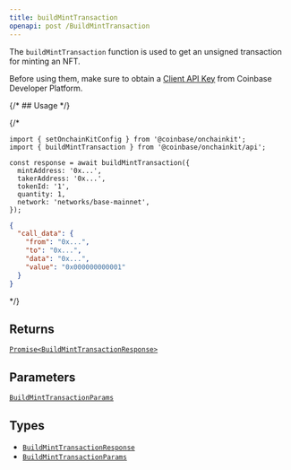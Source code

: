 ```yaml
---
title: buildMintTransaction
openapi: post /BuildMintTransaction
---
```



The `buildMintTransaction` function is used to get an unsigned transaction for minting an NFT.

Before using them, make sure to obtain a [Client API Key](https://portal.cdp.coinbase.com/projects/api-keys/client-key) from Coinbase Developer Platform.

{/* ## Usage */}

{/* <CodeGroup>
```tsx code
import { setOnchainKitConfig } from '@coinbase/onchainkit';
import { buildMintTransaction } from '@coinbase/onchainkit/api';

const response = await buildMintTransaction({
  mintAddress: '0x...',
  takerAddress: '0x...',
  tokenId: '1',
  quantity: 1,
  network: 'networks/base-mainnet',
});
```

```json return value
{
  "call_data": {
    "from": "0x...",
    "to": "0x...",
    "data": "0x...",
    "value": "0x000000000001"
  }
}
```
</CodeGroup> */}

## Returns

[`Promise<BuildMintTransactionResponse>`](/onchainkit/api/types#buildminttransactionresponse)

## Parameters

[`BuildMintTransactionParams`](/onchainkit/api/types#buildminttransactionparams)

## Types

- [`BuildMintTransactionResponse`](/onchainkit/api/types#buildminttransactionresponse)
- [`BuildMintTransactionParams`](/onchainkit/api/types#buildminttransactionparams)
